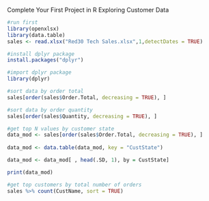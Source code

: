 Complete Your First Project in R
Exploring Customer Data

```r
#run first
library(openxlsx)
library(data.table)
sales <- read.xlsx("Red30 Tech Sales.xlsx",1,detectDates = TRUE)
```


```r
#install dplyr package
install.packages("dplyr")
```


```r
#import dplyr package
library(dplyr)
```

```r
#sort data by order total
sales[order(sales$Order.Total, decreasing = TRUE), ]
```


```r
#sort data by order quantity
sales[order(sales$Quantity, decreasing = TRUE), ]
```


```r
#get top N values by customer state
data_mod <- sales[order(sales$Order.Total, decreasing = TRUE), ]  
 
data_mod <- data.table(data_mod, key = "CustState")

data_mod <- data_mod[ , head(.SD, 1), by = CustState]

print(data_mod)
```

```r
#get top customers by total number of orders
sales %>% count(CustName, sort = TRUE)
```
